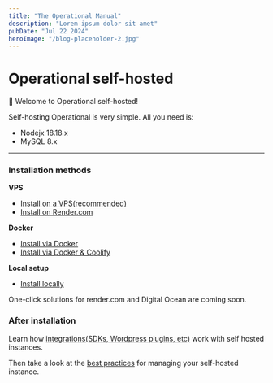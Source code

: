 ```yaml
---
title: "The Operational Manual"
description: "Lorem ipsum dolor sit amet"
pubDate: "Jul 22 2024"
heroImage: "/blog-placeholder-2.jpg"
---
```



# Operational self-hosted

👋 Welcome to Operational self-hosted!

Self-hosting Operational is very simple. All you need is:

- Nodejx 18.18.x
- MySQL 8.x

---

### Installation methods

**VPS**

- [Install on a VPS(recommended)](/selfhosted/install-on-vps)
- [Install on Render.com](/selfhosted/install-on-render)

**Docker**

- [Install via Docker](/selfhosted/install-via-docker)
- [Install via Docker & Coolify](/selfhosted/install-via-docker-and-coolify)

**Local setup**

- [Install locally](/selfhosted/install-locally)

One-click solutions for render.com and Digital Ocean are coming soon.

### After installation

Learn how [integrations(SDKs, Wordpress plugins, etc)](/selfhosted/integrations) work with self hosted instances.

Then take a look at the [best practices](/selfhosted/install-via-docker-and-coolify) for managing your self-hosted instance.
